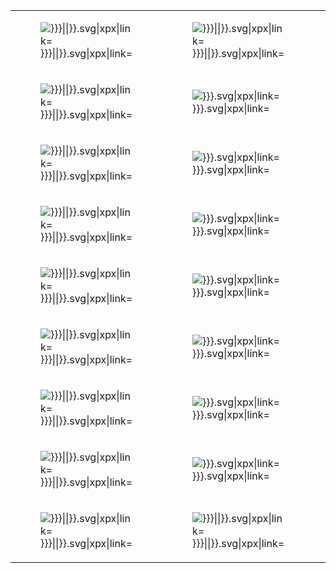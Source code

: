 <includeonly>
{|border="0" cellspacing="0" cellpadding="0" style="border:0;border-collapse:collapse;padding:0;font-size:1px"
|-valign="top" style="border:none"
|[[File:Go {{#if:{{{1| }}}|{{{1}}}|{{{u|}}}{{{l|}}}}}.svg|{{{82|24}}}x{{{82|24}}}px|link=]]
|[[File:Go {{#if:{{{2| }}}|{{{2}}}|{{{u|}}}}}.svg|{{{82|24}}}x{{{82|24}}}px|link=]]
|[[File:Go {{#if:{{{3| }}}|{{{3}}}|{{{u|}}}}}.svg|{{{82|24}}}x{{{82|24}}}px|link=]]
|[[File:Go {{#if:{{{4| }}}|{{{4}}}|{{{u|}}}}}.svg|{{{82|24}}}x{{{82|24}}}px|link=]]
|[[File:Go {{#if:{{{5| }}}|{{{5}}}|{{{u|}}}}}.svg|{{{82|24}}}x{{{82|24}}}px|link=]]
|[[File:Go {{#if:{{{6| }}}|{{{6}}}|{{{u|}}}}}.svg|{{{82|24}}}x{{{82|24}}}px|link=]]
|[[File:Go {{#if:{{{7| }}}|{{{7}}}|{{{u|}}}}}.svg|{{{82|24}}}x{{{82|24}}}px|link=]]
|[[File:Go {{#if:{{{8| }}}|{{{8}}}|{{{u|}}}}}.svg|{{{82|24}}}x{{{82|24}}}px|link=]]
|[[File:Go {{#if:{{{9| }}}|{{{9}}}|{{{u|}}}{{{r|}}}}}.svg|{{{82|24}}}x{{{82|24}}}px|link=]]
|-valign="top" style="border:none"
|[[File:Go {{#if:{{{10| }}}|{{{10}}}|{{{l|}}}}}.svg|{{{82|24}}}x{{{82|24}}}px|link=]]
|[[File:Go {{{11|}}}.svg|{{{82|24}}}x{{{82|24}}}px|link=]]
|[[File:Go {{{12|}}}.svg|{{{82|24}}}x{{{82|24}}}px|link=]]
|[[File:Go {{{13|}}}.svg|{{{82|24}}}x{{{82|24}}}px|link=]]
|[[File:Go {{{14|}}}.svg|{{{82|24}}}x{{{82|24}}}px|link=]]
|[[File:Go {{{15|}}}.svg|{{{82|24}}}x{{{82|24}}}px|link=]]
|[[File:Go {{{16|}}}.svg|{{{82|24}}}x{{{82|24}}}px|link=]]
|[[File:Go {{{17|}}}.svg|{{{82|24}}}x{{{82|24}}}px|link=]]
|[[File:Go {{#if:{{{18| }}}|{{{18}}}|{{{r|}}}}}.svg|{{{82|24}}}x{{{82|24}}}px|link=]]
|-valign="top" style="border:none"
|[[File:Go {{#if:{{{19| }}}|{{{19}}}|{{{l|}}}}}.svg|{{{82|24}}}x{{{82|24}}}px|link=]]
|[[File:Go {{{20|}}}.svg|{{{82|24}}}x{{{82|24}}}px|link=]]
|[[File:Go {{{21|}}}.svg|{{{82|24}}}x{{{82|24}}}px|link=]]
|[[File:Go {{{22|}}}.svg|{{{82|24}}}x{{{82|24}}}px|link=]]
|[[File:Go {{{23|}}}.svg|{{{82|24}}}x{{{82|24}}}px|link=]]
|[[File:Go {{{24|}}}.svg|{{{82|24}}}x{{{82|24}}}px|link=]]
|[[File:Go {{{25|}}}.svg|{{{82|24}}}x{{{82|24}}}px|link=]]
|[[File:Go {{{26|}}}.svg|{{{82|24}}}x{{{82|24}}}px|link=]]
|[[File:Go {{#if:{{{27| }}}|{{{27}}}|{{{r|}}}}}.svg|{{{82|24}}}x{{{82|24}}}px|link=]]
|-valign="top" style="border:none"
|[[File:Go {{#if:{{{28| }}}|{{{28}}}|{{{l|}}}}}.svg|{{{82|24}}}x{{{82|24}}}px|link=]]
|[[File:Go {{{29|}}}.svg|{{{82|24}}}x{{{82|24}}}px|link=]]
|[[File:Go {{{30|}}}.svg|{{{82|24}}}x{{{82|24}}}px|link=]]
|[[File:Go {{{31|}}}.svg|{{{82|24}}}x{{{82|24}}}px|link=]]
|[[File:Go {{{32|}}}.svg|{{{82|24}}}x{{{82|24}}}px|link=]]
|[[File:Go {{{33|}}}.svg|{{{82|24}}}x{{{82|24}}}px|link=]]
|[[File:Go {{{34|}}}.svg|{{{82|24}}}x{{{82|24}}}px|link=]]
|[[File:Go {{{35|}}}.svg|{{{82|24}}}x{{{82|24}}}px|link=]]
|[[File:Go {{#if:{{{36| }}}|{{{36}}}|{{{r|}}}}}.svg|{{{82|24}}}x{{{82|24}}}px|link=]]
|-valign="top" style="border:none"
|[[File:Go {{#if:{{{37| }}}|{{{37}}}|{{{l|}}}}}.svg|{{{82|24}}}x{{{82|24}}}px|link=]]
|[[File:Go {{{38|}}}.svg|{{{82|24}}}x{{{82|24}}}px|link=]]
|[[File:Go {{{39|}}}.svg|{{{82|24}}}x{{{82|24}}}px|link=]]
|[[File:Go {{{40|}}}.svg|{{{82|24}}}x{{{82|24}}}px|link=]]
|[[File:Go {{{41|}}}.svg|{{{82|24}}}x{{{82|24}}}px|link=]]
|[[File:Go {{{42|}}}.svg|{{{82|24}}}x{{{82|24}}}px|link=]]
|[[File:Go {{{43|}}}.svg|{{{82|24}}}x{{{82|24}}}px|link=]]
|[[File:Go {{{44|}}}.svg|{{{82|24}}}x{{{82|24}}}px|link=]]
|[[File:Go {{#if:{{{45| }}}|{{{45}}}|{{{r|}}}}}.svg|{{{82|24}}}x{{{82|24}}}px|link=]]
|-valign="top" style="border:none"
|[[File:Go {{#if:{{{46| }}}|{{{46}}}|{{{l|}}}}}.svg|{{{82|24}}}x{{{82|24}}}px|link=]]
|[[File:Go {{{47|}}}.svg|{{{82|24}}}x{{{82|24}}}px|link=]]
|[[File:Go {{{48|}}}.svg|{{{82|24}}}x{{{82|24}}}px|link=]]
|[[File:Go {{{49|}}}.svg|{{{82|24}}}x{{{82|24}}}px|link=]]
|[[File:Go {{{50|}}}.svg|{{{82|24}}}x{{{82|24}}}px|link=]]
|[[File:Go {{{51|}}}.svg|{{{82|24}}}x{{{82|24}}}px|link=]]
|[[File:Go {{{52|}}}.svg|{{{82|24}}}x{{{82|24}}}px|link=]]
|[[File:Go {{{53|}}}.svg|{{{82|24}}}x{{{82|24}}}px|link=]]
|[[File:Go {{#if:{{{54| }}}|{{{54}}}|{{{r|}}}}}.svg|{{{82|24}}}x{{{82|24}}}px|link=]]
|-valign="top" style="border:none"
|[[File:Go {{#if:{{{55| }}}|{{{55}}}|{{{l|}}}}}.svg|{{{82|24}}}x{{{82|24}}}px|link=]]
|[[File:Go {{{56|}}}.svg|{{{82|24}}}x{{{82|24}}}px|link=]]
|[[File:Go {{{57|}}}.svg|{{{82|24}}}x{{{82|24}}}px|link=]]
|[[File:Go {{{58|}}}.svg|{{{82|24}}}x{{{82|24}}}px|link=]]
|[[File:Go {{{59|}}}.svg|{{{82|24}}}x{{{82|24}}}px|link=]]
|[[File:Go {{{60|}}}.svg|{{{82|24}}}x{{{82|24}}}px|link=]]
|[[File:Go {{{61|}}}.svg|{{{82|24}}}x{{{82|24}}}px|link=]]
|[[File:Go {{{62|}}}.svg|{{{82|24}}}x{{{82|24}}}px|link=]]
|[[File:Go {{#if:{{{63| }}}|{{{63}}}|{{{r|}}}}}.svg|{{{82|24}}}x{{{82|24}}}px|link=]]
|-valign="top" style="border:none"
|[[File:Go {{#if:{{{64| }}}|{{{64}}}|{{{l|}}}}}.svg|{{{82|24}}}x{{{82|24}}}px|link=]]
|[[File:Go {{{65|}}}.svg|{{{82|24}}}x{{{82|24}}}px|link=]]
|[[File:Go {{{66|}}}.svg|{{{82|24}}}x{{{82|24}}}px|link=]]
|[[File:Go {{{67|}}}.svg|{{{82|24}}}x{{{82|24}}}px|link=]]
|[[File:Go {{{68|}}}.svg|{{{82|24}}}x{{{82|24}}}px|link=]]
|[[File:Go {{{69|}}}.svg|{{{82|24}}}x{{{82|24}}}px|link=]]
|[[File:Go {{{70|}}}.svg|{{{82|24}}}x{{{82|24}}}px|link=]]
|[[File:Go {{{71|}}}.svg|{{{82|24}}}x{{{82|24}}}px|link=]]
|[[File:Go {{#if:{{{72| }}}|{{{72}}}|{{{r|}}}}}.svg|{{{82|24}}}x{{{82|24}}}px|link=]]
|-valign="top" style="border:none"
|[[File:Go {{#if:{{{73| }}}|{{{73}}}|{{{d|}}}{{{l|}}}}}.svg|{{{82|24}}}x{{{82|24}}}px|link=]]
|[[File:Go {{#if:{{{74| }}}|{{{74}}}|{{{d|}}}}}.svg|{{{82|24}}}x{{{82|24}}}px|link=]]
|[[File:Go {{#if:{{{75| }}}|{{{75}}}|{{{d|}}}}}.svg|{{{82|24}}}x{{{82|24}}}px|link=]]
|[[File:Go {{#if:{{{76| }}}|{{{76}}}|{{{d|}}}}}.svg|{{{82|24}}}x{{{82|24}}}px|link=]]
|[[File:Go {{#if:{{{77| }}}|{{{77}}}|{{{d|}}}}}.svg|{{{82|24}}}x{{{82|24}}}px|link=]]
|[[File:Go {{#if:{{{78| }}}|{{{78}}}|{{{d|}}}}}.svg|{{{82|24}}}x{{{82|24}}}px|link=]]
|[[File:Go {{#if:{{{79| }}}|{{{79}}}|{{{d|}}}}}.svg|{{{82|24}}}x{{{82|24}}}px|link=]]
|[[File:Go {{#if:{{{80| }}}|{{{80}}}|{{{d|}}}}}.svg|{{{82|24}}}x{{{82|24}}}px|link=]]
|[[File:Go {{#if:{{{81| }}}|{{{81}}}|{{{d|}}}{{{r|}}}}}.svg|{{{82|24}}}x{{{82|24}}}px|link=]]
|}</includeonly><noinclude>
{{documentation}}
</noinclude>